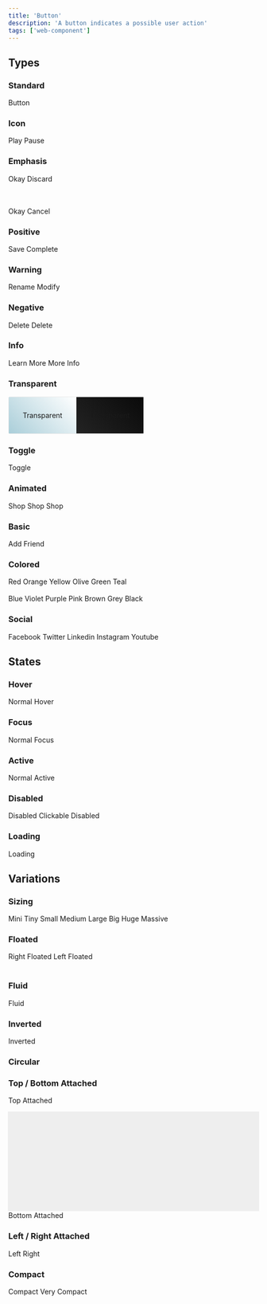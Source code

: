 ```yaml
---
title: 'Button'
description: 'A button indicates a possible user action'
tags: ['web-component']
---
```



## Types

### Standard

<ui-button>Button</ui-button>

### Icon

<ui-button icon="play">Play</ui-button>
<ui-button icon="pause">Pause</ui-button>

<ui-button icon="play"></ui-button>
<ui-button icon="pause"></ui-button>

### Emphasis

<ui-button primary>Okay</ui-button>
<ui-button>Discard</ui-button>

<br/><br/>
<ui-button secondary>Okay</ui-button>
<ui-button>Cancel</ui-button>


### Positive

<ui-button positive>Save</ui-button>
<ui-button subtle-positive icon="check">Complete</ui-button>

### Warning

<ui-button warning>Rename</ui-button>
<ui-button subtle-warning icon="edit">Modify</ui-button>

### Negative

<ui-button negative>Delete</ui-button>
<ui-button subtle-negative icon="alert circle">Delete</ui-button>

### Info

<ui-button info>Learn More</ui-button>
<ui-button subtle-info icon="info">More Info</ui-button>

### Transparent

<div style="display: inline-flex;border-radius: 3px; border: 1px solid #EAEAEA;">
  <div style="
    background-image: linear-gradient(45deg, #aaced9, #FFFFFF);
    padding:2em;">
    <ui-button transparent>Transparent</ui-button>
  </div>
  <div style="
    background-image: linear-gradient(45deg, #232323, #0A0A0A);
    padding:2em;">
    <ui-button inverted transparent>Transparent</ui-button>
  </div>
</div>

### Toggle
<ui-button toggle>Toggle</ui-button>


### Animated
<ui-button animated>
  <span slot="visible">
    <ui-icon icon="shopping cart"></ui-icon>
  </span>
  <span slot="hidden">Shop</span>
</ui-button>

<ui-button vertical-animated>
  <span slot="visible">
    <ui-icon icon="shopping cart"></ui-icon>
  </span>
  <span slot="hidden">Shop</span>
</ui-button>

<ui-button fade-animated>
  <span slot="visible">
    <ui-icon icon="shopping cart"></ui-icon>
  </span>
  <span slot="hidden">Shop</span>
</ui-button>

### Basic
<ui-button basic icon="user">Add Friend</ui-button>

### Colored
<ui-button red>Red</ui-button>
<ui-button orange>Orange</ui-button>
<ui-button yellow>Yellow</ui-button>
<ui-button olive>Olive</ui-button>
<ui-button green>Green</ui-button>
<ui-button teal>Teal</ui-button>
<br/><br/>
<ui-button blue>Blue</ui-button>
<ui-button violet>Violet</ui-button>
<ui-button purple>Purple</ui-button>
<ui-button pink>Pink</ui-button>
<ui-button brown>Brown</ui-button>
<ui-button grey>Grey</ui-button>
<ui-button black>Black</ui-button>

### Social
<ui-button icon="facebook" facebook>Facebook</ui-button>
<ui-button icon="twitter" twitter>Twitter</ui-button>
<ui-button icon="linkedin" linkedin>Linkedin</ui-button>
<ui-button icon="instagram" instagram>Instagram</ui-button>
<ui-button icon="youtube" youtube>Youtube</ui-button>

## States

### Hover
<ui-button>Normal</ui-button>
<ui-button hover>Hover</ui-button>

### Focus
<ui-button>Normal</ui-button>
<ui-button focus>Focus</ui-button>

### Active
<ui-button>Normal</ui-button>
<ui-button active>Active</ui-button>

### Disabled
<ui-button disabled>Disabled</ui-button>
<ui-button clickable-disabled>Clickable Disabled</ui-button>

### Loading
<ui-button loading>Loading</ui-button>

## Variations

### Sizing

<ui-button mini>Mini</ui-button>
<ui-button tiny>Tiny</ui-button>
<ui-button small>Small</ui-button>
<ui-button>Medium</ui-button>
<ui-button large>Large</ui-button>
<ui-button big>Big</ui-button>
<ui-button huge>Huge</ui-button>
<ui-button massive>Massive</ui-button>

### Floated
<ui-button right-floated>Right Floated</ui-button>
<ui-button left-floated>Left Floated</ui-button>
<br/> <br />

### Fluid
<ui-button fluid>Fluid</ui-button>

### Inverted
<ui-button inverted>Inverted</ui-button>

### Circular
<ui-button circular icon="plus"></ui-button>

### Top / Bottom Attached
<ui-button top-attached>Top Attached</ui-button>
<div style="
    border-left: 1px solid var(--border-color);
    height: 200px;
    background-color: #EEE;
    border-right: 1px solid var(--border-color);
    margin: 0px -1px;"></div>
<ui-button bottom-attached>Bottom Attached</ui-button>

### Left / Right Attached

<ui-button left-attached>Left</ui-button>
<ui-button right-attached>Right</ui-button>

### Compact

<ui-button compact>Compact</ui-button>
<ui-button very-compact>Very Compact</ui-button>
